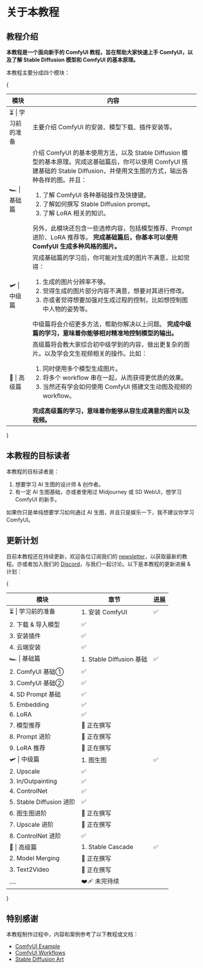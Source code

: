 
# 关于本教程

## 教程介绍

**本教程是一个面向新手的 ComfyUI 教程，旨在帮助大家快速上手 ComfyUI，以及了解 Stable Diffusion 模型和 ComfyUI 的基本原理。**

本教程主要分成四个模块：

{<table>
  <thead>
    <tr>
      <th width={160}>模块</th>
      <th>内容</th>
    </tr>
  </thead>
  <tbody>
    <tr>
      <td>⏳ | 学习前的准备</td>
      <td>
        主要介绍 ComfyUI 的安装、模型下载、插件安装等。
      </td>
    </tr>
    <tr>
      <td>🏎️ | 基础篇</td>
      <td>
        介绍 ComfyUI 的基本使用方法，以及 Stable Diffusion 模型的基本原理。完成这基础篇后，你可以使用 ComfyUI 搭建基础的 Stable Diffusion，并使用文生图的方式，输出各种各样的图。并且：
        <ol>
          <li>了解 ComfyUI 各种基础操作及快捷键。</li>
          <li>了解如何撰写 Stable Diffusion prompt。</li>
          <li>了解 LoRA 相关的知识。</li>
        </ol>
        另外，此模块还包含一些选修内容，包括模型推荐、Prompt 进阶、LoRA 推荐等。
        <strong>完成基础篇后，你基本可以使用 ComfyUI 生成多种风格的图片。</strong>
      </td>
    </tr>
    <tr>
      <td>🛩️ | 中级篇</td>
      <td>
        完成基础篇的学习后，你可能对生成的图片不满意，比如觉得：
        <ol>
          <li>生成的图片分辨率不够。</li>
          <li>觉得生成的图片部分内容不满意，想要对其进行修改。</li>
          <li>亦或者觉得想要加强对生成过程的控制，比如想控制图中人物的姿势等。</li>
        </ol>
        中级篇将会介绍更多方法，帮助你解决以上问题。
        <strong>完成中级篇的学习，意味着你能够相对精准地控制模型的输出。</strong>
      </td>
    </tr>
    <tr>
      <td>🚀 | 高级篇</td>
      <td>
        高级篇将会教大家综合初中级学到的内容，做出更复杂的图片。以及学会文生视频相关的操作。比如：
        <ol>
          <li>同时使用多个模型生成图片。</li>
          <li>将多个 workflow 串在一起，从而获得更优质的效果。</li>
          <li>当然还有学会如何使用 ComfyUI 搭建文生动图及视频的 workflow。</li>
        </ol>
        <strong>完成高级篇的学习，意味着你能够从容生成满意的图片以及视频。</strong>
      </td>
    </tr>
  </tbody>
</table>}

<Subscribe />

## 本教程的目标读者
本教程的目标读者是：
1. 想要学习 AI 生图的设计师 & 创作者。
2. 有一定 AI 生图基础，亦或者使用过 Midjourney 或 SD WebUI，想学习 ComfyUI 的新手。

如果你只是单纯想要学习如何通过 AI 生图，并且只是娱乐一下，我不建议你学习 ComfyUI。


## 更新计划

目前本教程还在持续更新，欢迎各位订阅我们的 [newsletter](https://comflowy.substack.com)，以获取最新的教程。亦或者加入我们的 [Discord](https://discord.gg/cj623WvcVx)，与我们一起讨论。以下是本教程的更新进展 & 计划：

{<table>
  <thead>
    <tr>
      <th style={{ width: "20%" }}>模块</th>
      <th style={{ width: "30%" }}>章节</th>
      <th style={{ width: "50%" }}>进展</th>
    </tr>
  </thead>
  <tbody>
    <tr>
      <td rowSpan={4} >⏳ | 学习前的准备</td>
      <td>1. 安装 ComfyUI</td>
      <td>✅</td>
    </tr>
    <tr>
      <td>2. 下载 & 导入模型</td>
      <td>✅</td>
    </tr>
    <tr>
      <td>3. 安装插件</td>
      <td>✅</td>
    </tr>
    <tr>
      <td>4. 云端安装</td>
      <td>✅</td>
    </tr>
    <tr>
      <td rowSpan={9}>🏎️ | 基础篇</td>
      <td>1. Stable Diffusion 基础</td>
      <td>✅</td>
    </tr>
    <tr>
      <td>2. ComfyUI 基础①</td>
      <td>✅</td>
    </tr>
    <tr>
      <td>3. ComfyUI 基础②</td>
      <td>✅</td>
    </tr>
    <tr>
      <td>4. SD Prompt 基础</td>
      <td>✅</td>
    </tr>
    <tr>
      <td>5. Embedding</td>
      <td>✅</td>
    </tr>
    <tr>
      <td>6. LoRA</td>
      <td>✅</td>
    </tr>
    <tr>
      <td>7. 模型推荐</td>
      <td>🚧 正在撰写</td>
    </tr>
    <tr>
      <td>8. Prompt 进阶</td>
      <td>🚧 正在撰写</td>
    </tr>
    <tr>
      <td>9. LoRA 推荐</td>
      <td>🚧 正在撰写</td>
    </tr>
    <tr>
      <td rowSpan={8}>🛩️ | 中级篇</td>
      <td>1. 图生图</td>
      <td>✅</td>
    </tr>
    <tr>
      <td>2. Upscale</td>
      <td>✅</td>
    </tr>
    <tr>
      <td>3. In/Outpainting</td>
      <td>✅</td>
    </tr>
    <tr>
      <td>4. ControlNet</td>
      <td>✅</td>
    </tr>
    <tr>
      <td>5. Stable Diffusion 进阶</td>
      <td>✅</td>
    </tr>
    <tr>
      <td>6. 图生图进阶</td>
      <td>🚧 正在撰写</td>
    </tr>
    <tr>
      <td>7. Upscale 进阶</td>
      <td>🚧 正在撰写</td>
    </tr>
    <tr>
      <td>8. ControlNet 进阶</td>
      <td>✅</td>
    </tr>
    <tr>
      <td rowSpan={3}>🚀 | 高级篇</td>
      <td>1. Stable Cascade</td>
      <td>✅</td>
    </tr>
    <tr>
      <td>2. Model Merging</td>
      <td>🚧 正在撰写</td>
    </tr>
    <tr>
      <td>3. Text2Video</td>
      <td>🚧 正在撰写</td>
    </tr>
    <tr>
      <td>....</td>
      <td colSpan={2}>❤️‍🩹 未完待续</td>
    </tr>
  </tbody>
</table>}

## 特别感谢

本教程制作过程中，内容和案例参考了以下教程或文档：
* [ComfyUI Example](https://comfyanonymous.github.io/ComfyUI_examples/)
* [ComfyUI Workflows](https://github.com/cubiq/ComfyUI_Workflows)
* [Stable Diffusion Art](https://stable-diffusion-art.com/)

<Subscribe />